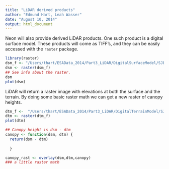 ```yaml
---
title: "LiDAR derived products"
author: "Edmund Hart, Leah Wasser"
date: "August 10, 2014"
output: html_document
---
```


Neon will also provide derived LiDAR products. One such product is a digital surface model.  These products will come as TIFF's, and they can be easily accessed with the `raster` package.


```r
library(raster)
dsm_f <- "/Users/thart/ESAData_2014/Part3_LiDAR/DigitalSurfaceModel/SJER2013_DSM.tif"
dsm <- raster(dsm_f)
## See info about the raster.
dsm
plot(dsm)
```

LiDAR will return a raster image with elevations at both the surface and the terrain.  By doing some basic raster math we can get a new raster of canopy heights.

```r
dtm_f <-  "/Users/thart/ESAData_2014/Part3_LiDAR/DigitalTerrainModel/SJER2013_DTM.tif"
dtm <- raster(dtm_f)
plot(dtm)

## Canopy height is dsm - dtm
canopy <- function(dsm, dtm) {
  return(dsm - dtm)
  
  }

canopy_rast <- overlay(dsm,dtm,canopy)
### a little raster math

```


